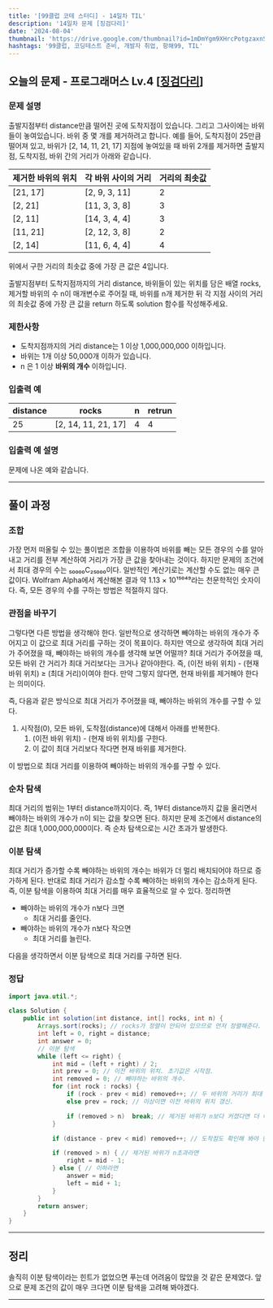 ```yaml
---
title: '[99클럽 코테 스터디] - 14일차 TIL'
description: '14일차 문제 [징검다리]'
date: '2024-08-04'
thumbnail: 'https://drive.google.com/thumbnail?id=1mDmYgm9XHrcPotgzaxnSPRSrteq3nNHv&sz=w1000'
hashtags: '99클럽, 코딩테스트 준비, 개발자 취업, 항해99, TIL'
---
```


## 오늘의 문제 - 프로그래머스 Lv.4 [<a href="https://school.programmers.co.kr/learn/courses/30/lessons/43236" target="_blank" className="a-mdx">징검다리</a>]

### 문제 설명

출발지점부터 distance만큼 떨어진 곳에 도착지점이 있습니다. 그리고 그사이에는 바위들이 놓여있습니다. 바위 중 몇 개를 제거하려고 합니다.
예를 들어, 도착지점이 25만큼 떨어져 있고, 바위가 [2, 14, 11, 21, 17] 지점에 놓여있을 때 바위 2개를 제거하면 출발지점, 도착지점, 바위 간의 거리가 아래와 같습니다.

| 제거한 바위의 위치 | 각 바위 사이의 거리   | 거리의 최솟값 |
|------------|---------------|---------|
| [21, 17]   | [2, 9, 3, 11] | 2       |
| [2, 21]    | [11, 3, 3, 8] | 3       |
| [2, 11]    | [14, 3, 4, 4] | 3       |
| [11, 21]   | [2, 12, 3, 8] | 2       |
| [2, 14]    | [11, 6, 4, 4] | 4       |

위에서 구한 거리의 최솟값 중에 가장 큰 값은 4입니다.

출발지점부터 도착지점까지의 거리 distance, 바위들이 있는 위치를 담은 배열 rocks, 제거할 바위의 수 n이 매개변수로 주어질 때, 바위를 n개 제거한 뒤 각 지점 사이의 거리의 최솟값 중에 가장 큰 값을 return 하도록 solution 함수를 작성해주세요.

### 제한사항

- 도착지점까지의 거리 distance는 1 이상 1,000,000,000 이하입니다.
- 바위는 1개 이상 50,000개 이하가 있습니다.
- n 은 1 이상 **바위의 개수** 이하입니다.

### 입출력 예

| distance | rocks                | n | retrun |
|----------|----------------------|---|--------|
| 25       | [2, 14, 11, 21, 17]	 | 4 | 4      |

### 입출력 예 설명

문제에 나온 예와 같습니다.

---

## 풀이 과정

### 조합

가장 먼저 떠올릴 수 있는 풀이법은 조합을 이용하여 바위를 빼는 모든 경우의 수를 알아내고 거리를 전부 계산하여 거리가 가장 큰 값을 찾아내는 것이다. 하지만 문제의 조건에서 최대 경우의 수는 ₅₀₀₀₀C₂₅₀₀₀이다. 일반적인 계산기로는 계산할 수도 없는 매우 큰 값이다. Wolfram Alpha에서 계산해본 결과 약 1.13 × 10¹⁵⁰⁴⁹라는 천문학적인 숫자이다. 즉, 모든 경우의 수를 구하는 방법은 적절하지 않다.

### 관점을 바꾸기

그렇다면 다른 방법을 생각해야 한다. 일반적으로 생각하면 빼야하는 바위의 개수가 주어지고 이 값으로 최대 거리를 구하는 것이 목표이다. 하지만 역으로 생각하여 최대 거리가 주어졌을 때, 빼야하는 바위의 개수를 생각해 보면 어떨까? 최대 거리가 주어졌을 때, 모든 바위 간 거리가 최대 거리보다는 크거나 같아야한다. 즉, (이전 바위 위치) - (현재 바위 위치) ≥ (최대 거리)이여야 한다. 만약 그렇지 않다면, 현재 바위를 제거해야 한다는 의미이다.

즉, 다음과 같은 방식으로 최대 거리가 주어졌을 때, 빼야하는 바위의 개수를 구할 수 있다.

1. 시작점(0), 모든 바위, 도착점(distance)에 대해서 아래를 반복한다.
    1. (이전 바위 위치) - (현재 바위 위치)를 구한다.
    2. 이 값이 최대 거리보다 작다면 현재 바위를 제거한다.

이 방법으로 최대 거리를 이용하여 빼야하는 바위의 개수를 구할 수 있다.

### 순차 탐색

최대 거리의 범위는 1부터 distance까지이다. 즉, 1부터 distance까지 값을 올리면서 빼야하는 바위의 개수가 n이 되는 값을 찾으면 된다. 하지만 문제 조건에서 distance의 값은 최대 1,000,000,000이다. 즉 순차 탐색으로는 시간 초과가 발생한다.

### 이분 탐색

최대 거리가 증가할 수록 빼야하는 바위의 개수는 바위가 더 멀리 배치되어야 하므로 증가하게 된다. 반대로 최대 거리가 감소할 수록 빼야하는 바위의 개수는 감소하게 된다. 즉, 이분 탐색을 이용하여 최대 거리를 매우 효율적으로 알 수 있다. 정리하면

- 빼야하는 바위의 개수가 n보다 크면
    - 최대 거리를 줄인다.
- 빼야하는 바위의 개수가 n보다 작으면
    - 최대 거리를 늘린다.

다음을 생각하면서 이분 탐색으로 최대 거리를 구하면 된다.

### 정답

```java
import java.util.*;

class Solution {
    public int solution(int distance, int[] rocks, int n) {
        Arrays.sort(rocks); // rocks가 정렬이 안되어 있으므로 먼저 정렬해준다.
        int left = 0, right = distance;
        int answer = 0;
        // 이분 탐색
        while (left <= right) {
            int mid = (left + right) / 2;
            int prev = 0; // 이전 바위의 위치. 초기값은 시작점.
            int removed = 0; // 빼야하는 바위의 개수.
            for (int rock : rocks) {
                if (rock - prev < mid) removed++; // 두 바위의 거리가 최대 거리보다 작다면 현재 바위를 제거.
                else prev = rock; // 이상이면 이전 바위의 위치 갱신.

                if (removed > n)  break; // 제거된 바위가 n보다 커졌다면 더 이상 확인해볼 필요 X.
            }

            if (distance - prev < mid) removed++; // 도착점도 확인해 봐야 한다.

            if (removed > n) { // 제거된 바위가 n초과라면
                right = mid - 1;
            } else { // 이하라면
                answer = mid;
                left = mid + 1;
            }
        }
        return answer;
    }
}
```
---

## 정리

솔직히 이분 탐색이라는 힌트가 없었으면 푸는데 어려움이 많았을 것 같은 문제였다. 앞으로 문제 조건의 값이 매우 크다면 이분 탐색을 고려해 봐야겠다.

---